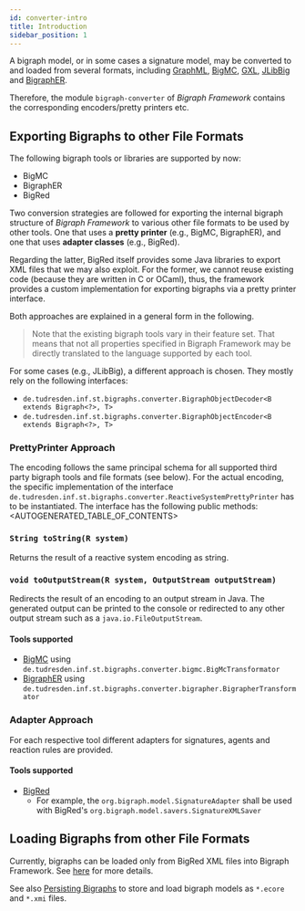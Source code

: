 ```yaml
---
id: converter-intro
title: Introduction
sidebar_position: 1
---
```


A bigraph model, or in some cases a signature model, may be converted to and loaded from several formats,
including [GraphML](http://graphml.graphdrawing.org/), [BigMC](http://bigraph.org/bigmc/), [GXL](http://www.gupro.de/GXL/), [JLibBig](https://bigraphs.github.io/jlibbig/) and
[BigraphER](http://www.dcs.gla.ac.uk/~michele/bigrapher.html).

Therefore, the module `bigraph-converter` of _Bigraph Framework_ contains the corresponding
encoders/pretty printers etc.

## Exporting Bigraphs to other File Formats

The following bigraph tools or libraries are supported by now:
- BigMC
- BigraphER
- BigRed

Two conversion strategies are followed for exporting the internal bigraph structure of _Bigraph Framework_ to various other file formats to be used by other tools. One that uses a **pretty printer** (e.g., BigMC, BigraphER), and one that uses **adapter classes** (e.g., BigRed).

Regarding the latter, BigRed itself provides some Java libraries to export XML files that we may also exploit.
For the former, we cannot reuse existing code (because they are written in C or OCaml), thus, the framework provides a custom implementation for exporting bigraphs via a pretty printer interface.

Both approaches are explained in a general form in the following.

> Note that the existing bigraph tools vary in their feature set.
> That means that not all properties specified in Bigraph Framework may be directly translated to the language supported by each tool.

For some cases (e.g., JLibBig), a different approach is chosen. They mostly rely on the following interfaces:
- `de.tudresden.inf.st.bigraphs.converter.BigraphObjectDecoder<B extends Bigraph<?>, T>`
- `de.tudresden.inf.st.bigraphs.converter.BigraphObjectEncoder<B extends Bigraph<?>, T>`

### PrettyPrinter Approach

The encoding follows the same principal schema for all supported third party bigraph tools and file formats (see below).
For the actual encoding, the specific implementation of the interface `de.tudresden.inf.st.bigraphs.converter.ReactiveSystemPrettyPrinter` has to be instantiated.
The interface has the following public methods:
<AUTOGENERATED_TABLE_OF_CONTENTS>

### `String toString(R system)`

Returns the result of a reactive system encoding as string.

### `void toOutputStream(R system, OutputStream outputStream)`
Redirects the result of an encoding to an output stream in Java.
The generated output can be printed to the console or redirected to any other output stream such as a `java.io.FileOutputStream`.

#### Tools supported

- [BigMC](bigmc-converter) using `de.tudresden.inf.st.bigraphs.converter.bigmc.BigMcTransformator`
- [BigraphER](bigrapher-converter) using `de.tudresden.inf.st.bigraphs.converter.bigrapher.BigrapherTransformator`

### Adapter Approach

For each respective tool different adapters for signatures, agents and reaction rules are provided.

#### Tools supported

- [BigRed](bigred-converter#exporting-to-bigred)
    - For example, the `org.bigraph.model.SignatureAdapter` shall be used with BigRed's `org.bigraph.model.savers.SignatureXMLSaver`



## Loading Bigraphs from other File Formats

Currently, bigraphs can be loaded only from BigRed XML files into Bigraph Framework. See [here](converter/bigred-converter#loading-bigred-xml-files-signatures-agents-rules-simulation-specification) for more details.

See also [Persisting Bigraphs](../persistence/persistence) to store and load bigraph models as `*.ecore` and `*.xmi` files.